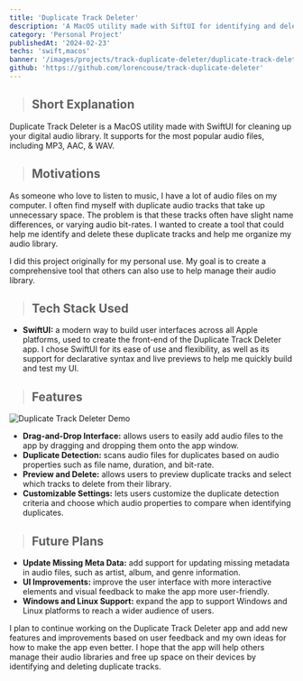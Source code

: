 ```yaml
---
title: 'Duplicate Track Deleter'
description: 'A MacOS utility made with SiftUI for identifying and deleting duplicate audio tracks.'
category: 'Personal Project'
publishedAt: '2024-02-23'
techs: 'swift,macos'
banner: '/images/projects/track-duplicate-deleter/duplicate-track-deleter-banner.jpg'
github: 'https://github.com/lorencouse/track-duplicate-deleter'
---
```


> ## Short Explanation

Duplicate Track Deleter is a MacOS utility made with SwiftUI for cleaning up your digital audio library. It supports for the most popular audio files, including MP3, AAC, & WAV.

> ## Motivations

As someone who love to listen to music, I have a lot of audio files on my computer. I often find myself with duplicate audio tracks that take up unnecessary space. The problem is that these tracks often have slight name differences, or varying audio bit-rates. I wanted to create a tool that could help me identify and delete these duplicate tracks and help me organize my audio library.

I did this project originally for my personal use. My goal is to create a comprehensive tool that others can also use to help manage their audio library.

> ## Tech Stack Used

<div className='not-prose mt-2'>
  <TechIcons techs={['swift', 'macos']} />
</div>

- **SwiftUI:** a modern way to build user interfaces across all Apple platforms, used to create the front-end of the Duplicate Track Deleter app. I chose SwiftUI for its ease of use and flexibility, as well as its support for declarative syntax and live previews to help me quickly build and test my UI.

> ## Features

<Image
  src='/images/projects/track-duplicate-deleter/duplicate-track-deleter-demo.jpg'
  alt='Duplicate Track Deleter Demo'
  width={1440}
  height={792}
/>

- **Drag-and-Drop Interface:** allows users to easily add audio files to the app by dragging and dropping them onto the app window.
- **Duplicate Detection:** scans audio files for duplicates based on audio properties such as file name, duration, and bit-rate.
- **Preview and Delete:** allows users to preview duplicate tracks and select which tracks to delete from their library.
- **Customizable Settings:** lets users customize the duplicate detection criteria and choose which audio properties to compare when identifying duplicates.

> ## Future Plans

- **Update Missing Meta Data:** add support for updating missing metadata in audio files, such as artist, album, and genre information.
- **UI Improvements:** improve the user interface with more interactive elements and visual feedback to make the app more user-friendly.
- **Windows and Linux Support:** expand the app to support Windows and Linux platforms to reach a wider audience of users.

I plan to continue working on the Duplicate Track Deleter app and add new features and improvements based on user feedback and my own ideas for how to make the app even better. I hope that the app will help others manage their audio libraries and free up space on their devices by identifying and deleting duplicate tracks.
